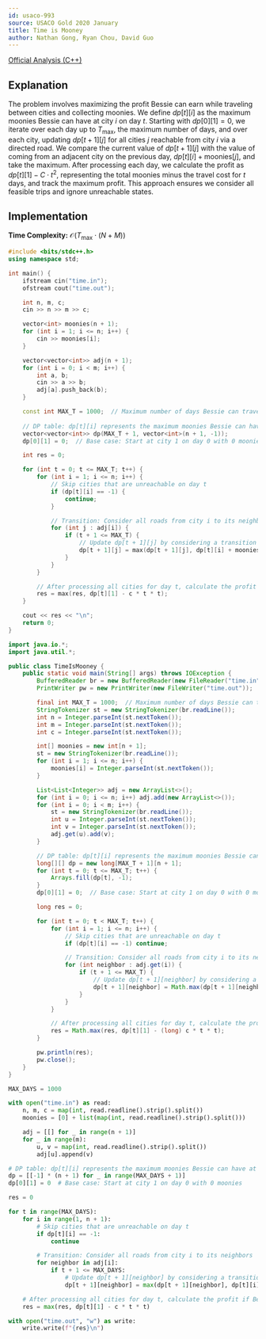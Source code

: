 ```yaml
---
id: usaco-993
source: USACO Gold 2020 January
title: Time is Mooney
author: Nathan Gong, Ryan Chou, David Guo
---
```


[Official Analysis (C++)](http://www.usaco.org/current/data/sol_time_gold_jan20.html)

## Explanation

The problem involves maximizing the profit Bessie can earn while traveling
between cities and collecting moonies. We define $dp[t][i]$ as the maximum
moonies Bessie can have at city $i$ on day $t$. Starting with $dp[0][1] = 0$, we
iterate over each day up to $T_{\text{max}}$, the maximum number of days, and
over each city, updating $dp[t + 1][j]$ for all cities $j$ reachable from city
$i$ via a directed road. We compare the current value of $dp[t + 1][j]$ with the
value of coming from an adjacent city on the previous day,
$dp[t][i] + \text{moonies}[j]$, and take the maximum. After processing each day,
we calculate the profit as $dp[t][1] - C \cdot t^2$, representing the total
moonies minus the travel cost for $t$ days, and track the maximum profit. This
approach ensures we consider all feasible trips and ignore unreachable states.

## Implementation

**Time Complexity:** $\mathcal{O}(T_{\text{max}} \cdot (N + M))$

<LanguageSection>
<CPPSection>

```cpp
#include <bits/stdc++.h>
using namespace std;

int main() {
    ifstream cin("time.in");
    ofstream cout("time.out");

    int n, m, c;
    cin >> n >> m >> c;

    vector<int> moonies(n + 1);
    for (int i = 1; i <= n; i++) {
        cin >> moonies[i];
    }

    vector<vector<int>> adj(n + 1);
    for (int i = 0; i < m; i++) {
        int a, b;
        cin >> a >> b;
        adj[a].push_back(b);
    }

    const int MAX_T = 1000;  // Maximum number of days Bessie can travel
    
    // DP table: dp[t][i] represents the maximum moonies Bessie can have at city i on day t
    vector<vector<int>> dp(MAX_T + 1, vector<int>(n + 1, -1));
    dp[0][1] = 0;  // Base case: Start at city 1 on day 0 with 0 moonies

    int res = 0;

    for (int t = 0; t <= MAX_T; t++) {
        for (int i = 1; i <= n; i++) {
            // Skip cities that are unreachable on day t
            if (dp[t][i] == -1) {
                continue;
            }

            // Transition: Consider all roads from city i to its neighbors
            for (int j : adj[i]) {
                if (t + 1 <= MAX_T) {
                    // Update dp[t + 1][j] by considering a transition from an adjacent city on the previous day
                    dp[t + 1][j] = max(dp[t + 1][j], dp[t][i] + moonies[j]);
                }
            }
        }

        // After processing all cities for day t, calculate the profit if Bessie returns to city 1
        res = max(res, dp[t][1] - c * t * t);
    }

    cout << res << "\n";
    return 0;
}
```

</CPPSection>
<JavaSection>

```java
import java.io.*;
import java.util.*;

public class TimeIsMooney {
    public static void main(String[] args) throws IOException {
        BufferedReader br = new BufferedReader(new FileReader("time.in"));
        PrintWriter pw = new PrintWriter(new FileWriter("time.out"));

        final int MAX_T = 1000;  // Maximum number of days Bessie can travel
        StringTokenizer st = new StringTokenizer(br.readLine());
        int n = Integer.parseInt(st.nextToken());
        int m = Integer.parseInt(st.nextToken());
        int c = Integer.parseInt(st.nextToken());

        int[] moonies = new int[n + 1];
        st = new StringTokenizer(br.readLine());
        for (int i = 1; i <= n; i++) {
            moonies[i] = Integer.parseInt(st.nextToken());
        }

        List<List<Integer>> adj = new ArrayList<>();
        for (int i = 0; i <= n; i++) adj.add(new ArrayList<>());
        for (int i = 0; i < m; i++) {
            st = new StringTokenizer(br.readLine());
            int u = Integer.parseInt(st.nextToken());
            int v = Integer.parseInt(st.nextToken());
            adj.get(u).add(v);
        }

        // DP table: dp[t][i] represents the maximum moonies Bessie can have at city i on day t
        long[][] dp = new long[MAX_T + 1][n + 1];
        for (int t = 0; t <= MAX_T; t++) {
            Arrays.fill(dp[t], -1);
        }
        dp[0][1] = 0;  // Base case: Start at city 1 on day 0 with 0 moonies

        long res = 0;

        for (int t = 0; t < MAX_T; t++) {
            for (int i = 1; i <= n; i++) {
                // Skip cities that are unreachable on day t
                if (dp[t][i] == -1) continue;

                // Transition: Consider all roads from city i to its neighbors
                for (int neighbor : adj.get(i)) {
                    if (t + 1 <= MAX_T) {
                        // Update dp[t + 1][neighbor] by considering a transition from an adjacent city on the previous day
                        dp[t + 1][neighbor] = Math.max(dp[t + 1][neighbor], dp[t][i] + moonies[neighbor]);
                    }
                }
            }

            // After processing all cities for day t, calculate the profit if Bessie returns to city 1
            res = Math.max(res, dp[t][1] - (long) c * t * t);
        }

        pw.println(res);
        pw.close();
    }
}
```

</JavaSection>
<PySection>

```py
MAX_DAYS = 1000

with open("time.in") as read:
    n, m, c = map(int, read.readline().strip().split())
    moonies = [0] + list(map(int, read.readline().strip().split()))

    adj = [[] for _ in range(n + 1)]
    for _ in range(m):
        u, v = map(int, read.readline().strip().split())
        adj[u].append(v)

# DP table: dp[t][i] represents the maximum moonies Bessie can have at city i on day t
dp = [[-1] * (n + 1) for _ in range(MAX_DAYS + 1)]
dp[0][1] = 0  # Base case: Start at city 1 on day 0 with 0 moonies

res = 0

for t in range(MAX_DAYS):
    for i in range(1, n + 1):
        # Skip cities that are unreachable on day t
        if dp[t][i] == -1:
            continue

        # Transition: Consider all roads from city i to its neighbors
        for neighbor in adj[i]:
            if t + 1 <= MAX_DAYS:
                # Update dp[t + 1][neighbor] by considering a transition from an adjacent city on the previous day
                dp[t + 1][neighbor] = max(dp[t + 1][neighbor], dp[t][i] + moonies[neighbor])

    # After processing all cities for day t, calculate the profit if Bessie returns to city 1
    res = max(res, dp[t][1] - c * t * t)

with open("time.out", "w") as write:
    write.write(f"{res}\n")
```

</PySection>
</LanguageSection>
